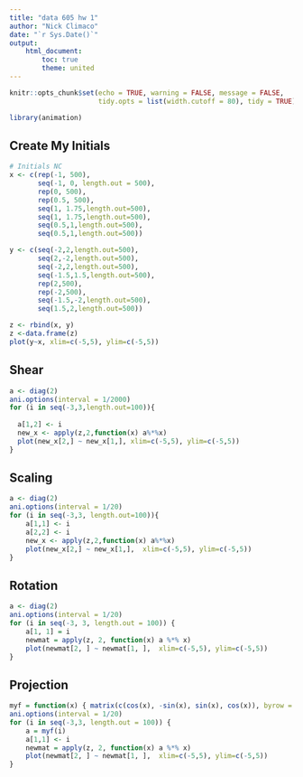 ```yaml
---
title: "data 605 hw 1"
author: "Nick Climaco"
date: "`r Sys.Date()`"
output: 
    html_document:
        toc: true
        theme: united
---
```


```r
knitr::opts_chunk$set(echo = TRUE, warning = FALSE, message = FALSE,
                      tidy.opts = list(width.cutoff = 80), tidy = TRUE)
```

```r
library(animation)
```

## Create My Initials

```r
# Initials NC
x <- c(rep(-1, 500), 
       seq(-1, 0, length.out = 500), 
       rep(0, 500),
       rep(0.5, 500),
       seq(1, 1.75,length.out=500),
       seq(1, 1.75,length.out=500),
       seq(0.5,1,length.out=500),
       seq(0.5,1,length.out=500))

y <- c(seq(-2,2,length.out=500), 
       seq(2,-2,length.out=500), 
       seq(-2,2,length.out=500),
       seq(-1.5,1.5,length.out=500),
       rep(2,500),
       rep(-2,500),
       seq(-1.5,-2,length.out=500),
       seq(1.5,2,length.out=500))

z <- rbind(x, y)
z <-data.frame(z)
plot(y~x, xlim=c(-5,5), ylim=c(-5,5))

```

## Shear
```r
a <- diag(2) 
ani.options(interval = 1/2000)
for (i in seq(-3,3,length.out=100)){
  
  a[1,2] <- i
  new_x <- apply(z,2,function(x) a%*%x)
  plot(new_x[2,] ~ new_x[1,], xlim=c(-5,5), ylim=c(-5,5))
}
```

## Scaling
```r
a <- diag(2)
ani.options(interval = 1/20)
for (i in seq(-3,3, length.out=100)){
    a[1,1] <- i
    a[2,2] <- i
    new_x <- apply(z,2,function(x) a%*%x)
    plot(new_x[2,] ~ new_x[1,],  xlim=c(-5,5), ylim=c(-5,5))
}
```

## Rotation
```r
a <- diag(2)
ani.options(interval = 1/20)
for (i in seq(-3, 3, length.out = 100)) {
    a[1, 1] = i
    newmat = apply(z, 2, function(x) a %*% x)
    plot(newmat[2, ] ~ newmat[1, ],  xlim=c(-5,5), ylim=c(-5,5))
}
```

## Projection
```r
myf = function(x) { matrix(c(cos(x), -sin(x), sin(x), cos(x)), byrow = TRUE, nrow = 2) }
ani.options(interval = 1/20)
for (i in seq(-3,3, length.out = 100)) {
    a = myf(i)
    a[1,1] <- i
    newmat = apply(z, 2, function(x) a %*% x)
    plot(newmat[2, ] ~ newmat[1, ],  xlim=c(-5,5), ylim=c(-5,5))
}
```

